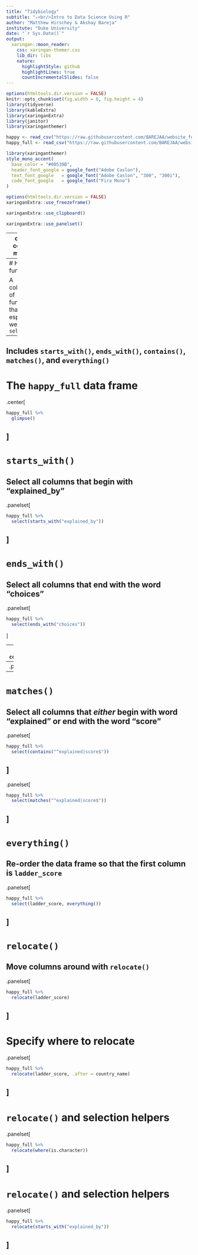 ```yaml
---
title: "Tidybiology"
subtitle: "⚔<br/>Intro to Data Science Using R"
author: "Matthew Hirschey & Akshay Bareja"
institute: "Duke University"
date: "`r Sys.Date()`"
output:
  xaringan::moon_reader:
    css: xaringan-themer.css
    lib_dir: libs
    nature:
      highlightStyle: github
      highlightLines: true
      countIncrementalSlides: false
---
```



```r
options(htmltools.dir.version = FALSE)
knitr::opts_chunk$set(fig.width = 6, fig.height = 4) 
library(tidyverse)
library(kableExtra)
library(xaringanExtra)
library(janitor)
library(xaringanthemer)

happy <- read_csv("https://raw.githubusercontent.com/BAREJAA/website_for_john/master/datasets/happy_small.csv")
happy_full <- read_csv("https://raw.githubusercontent.com/BAREJAA/website_for_john/master/datasets/world-happiness-report-2021.csv") %>% clean_names() %>% rename(region = regional_indicator)
```

```r
library(xaringanthemer)
style_mono_accent(
  base_color = "#00539B",
  header_font_google = google_font("Adobe Caslon"),
  text_font_google   = google_font("Adobe Caslon", "300", "300i"),
  code_font_google   = google_font("Fira Mono")
)
```

```r
options(htmltools.dir.version = FALSE)
xaringanExtra::use_freezeframe()
```

```r
xaringanExtra::use_clipboard()
```

```r
xaringanExtra::use_panelset()
```

---
class: center, middle

# Selection Helpers

---
# Helper functions

A collection of functions that work especially well with `select()`

--

Includes `starts_with()`, `ends_with()`, `contains()`, `matches()`, and `everything()`
---
# The `happy_full` data frame

.center[
```r
happy_full %>% 
  glimpse()
```
]
---
# `starts_with()`

Select all columns that begin with "explained_by"  
--
.panelset[
```r
happy_full %>% 
  select(starts_with("explained_by"))
```
]
---
# `ends_with()`

Select all columns that end with the word "choices"  
--
.panelset[
```r
happy_full %>% 
  select(ends_with("choices"))
```
]

---
# `contains()`

Select all columns that contain the word "log"  
--
.panelset[
```r
happy_full %>% 
  select(contains("log"))
```
]
---
# `matches()`

Select all columns that *either* begin with word "explained" or end with the word "score"
--
.panelset[
```r
happy_full %>% 
  select(contains("^explained|score$"))
```
]
--
.panelset[
```r
happy_full %>% 
  select(matches("^explained|score$"))
```
]
---
# `everything()`

Re-order the data frame so that the first column is `ladder_score`
--
.panelset[
```r
happy_full %>% 
  select(ladder_score, everything())
```
]
---
# `relocate()`

Move columns around with `relocate()`
--
.panelset[
```r
happy_full %>% 
  relocate(ladder_score)
```
]
---
# Specify where to relocate

.panelset[
```r
happy_full %>% 
  relocate(ladder_score, .after = country_name)
```
]
---
# `relocate()` and selection helpers

.panelset[
```r
happy_full %>% 
  relocate(where(is.character))
```
]
---
# `relocate()` and selection helpers

.panelset[
```r
happy_full %>% 
  relocate(starts_with("explained_by"))
```
]
---


